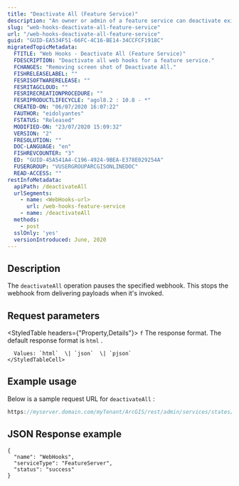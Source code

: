 ```yaml
---
title: "Deactivate All (Feature Service)"
description: "An owner or admin of a feature service can deactivate existing webhook."
slug: "web-hooks-deactivate-all-feature-service"
url: "/web-hooks-deactivate-all-feature-service"
guid: "GUID-EA534F51-66FC-4C16-BE14-34CCFCF1918C"
migratedTopicMetadata:
  FTITLE: "Web Hooks - Deactivate All (Feature Service)"
  FDESCRIPTION: "Deactivate all web hooks for a feature service."
  FCHANGES: "Removing screen shot of Deactivate All."
  FISHRELEASELABEL: ""
  FESRISOFTWARERELEASE: ""
  FESRITAGCLOUD: ""
  FESRIRECREATIONPROCEDURE: ""
  FESRIPRODUCTLIFECYCLE: "agol8.2 : 10.8 - *"
  CREATED-ON: "06/07/2020 16:07:22"
  FAUTHOR: "eidolyantes"
  FSTATUS: "Released"
  MODIFIED-ON: "23/07/2020 15:09:32"
  VERSION: "2"
  FRESOLUTION: ""
  DOC-LANGUAGE: "en"
  FISHREVCOUNTER: "3"
  ED: "GUID-45A541A4-C196-4924-9BEA-E378E029254A"
  FUSERGROUP: "VUSERGROUPARCGISONLINEDOC"
  READ-ACCESS: ""
restInfoMetadata:
  apiPath: /deactivateAll
  urlSegments:
    - name: <WebHooks-url>
      url: /web-hooks-feature-service
    - name: /deactivateAll
  methods:
    - post
  sslOnly: 'yes'
  versionIntroduced: June, 2020
---
```


## Description

The `deactivateAll`  operation pauses the specified webhook. This stops the webhook from delivering payloads when it's invoked.

## Request parameters

<StyledTable headers={"Property,Details"}>
  <StyledTableRow>
    <StyledTableCell cellStyle="markdown">`f`</StyledTableCell>
    <StyledTableCell cellStyle="markdown">
      The response format. The default response format is `html` .

      Values: `html`  \| `json`  \| `pjson` 
    </StyledTableCell>
  </StyledTableRow>
</StyledTable>

## Example usage

Below is a sample request URL for `deactivateAll` :

```javascript
https://myserver.domain.com/myTenant/ArcGIS/rest/admin/services/states/FeatureServer/WebHooks/deactivateAll?f=pjson
```

 

## JSON Response example

```other
{
  "name": "WebHooks",
  "serviceType": "FeatureServer",
  "status": "success"
}

```

 
